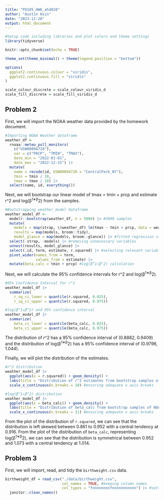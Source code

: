 ```yaml
---
title: "P8105_HW6_ah4028"
author: "Austin Hsin"
date: "2023-11-28"
output: html_document
---
```


```r
#Setup code including libraries and plot colors and theme settings
library(tidyverse)

knitr::opts_chunk$set(echo = TRUE)

theme_set(theme_minimal() + theme(legend.position = "bottom"))

options(
  ggplot2.continuous.colour = "viridis",
  ggplot2.continuous.fill = "viridis"
)

scale_colour_discrete = scale_colour_viridis_d
scale_fill_discrete = scale_fill_viridis_d
```

## Problem 2

First, we will import the NOAA weather data provided by the homework document.

```r
#Importing NOAA Weather dataframe
weather_df = 
  rnoaa::meteo_pull_monitors(
    c("USW00094728"),
    var = c("PRCP", "TMIN", "TMAX"), 
    date_min = "2022-01-01",
    date_max = "2022-12-31") |>
  mutate(
    name = recode(id, USW00094728 = "CentralPark_NY"),
    tmin = tmin / 10,
    tmax = tmax / 10) |>
  select(name, id, everything())
```

Next, we will bootstrap our linear model of tmax = tmin + prcp and estimate r^2 and log(β^1∗β^2) from the samples.

```r
#Bootstrapping weather_model dataframe
weather_model_df <- 
  modelr::bootstrap(weather_df, n = 5000) |> #5000 samples
  mutate(
    models = map(strap, \(weather_df) lm(tmax ~ tmin + prcp, data = weather_df)), #linear model of tmax
    results = map(models, broom::tidy),
    model_glance = map(models, broom::glance)) |> #fitted regression statistics, specifically for r^2
  select(-strap, -models) |> #removing unnecessary variables
  unnest(results, model_glance) |> 
  select(.id, term, estimate, r.squared) |> #selecting relevant variables
  pivot_wider(names_from = term,
              values_from = estimate) |>
  mutate(beta_calc = tmin + prcp) #log(β^1∗β^2) calculation 
```

Next, we will calculate the 95% confidence intervals for r^2 and log(β^1∗β^2).

```r
#95% Confidence Interval for r^2
weather_model_df |>
  summarize(
    r_sq_ci_lower = quantile(r.squared, 0.025), 
    r_sq_ci_upper = quantile(r.squared, 0.975))

#log(β^1∗β^2) and 95% confidence interval
weather_model_df |>
  summarize(
    beta_ci_lower = quantile(beta_calc, 0.025),
    beta_ci_upper = quantile(beta_calc, 0.975))
```

The distribution of r^2 has a 95% confidence interval of (0.8882, 0.9409) and
the distribution of log(β^1∗β^2) has a 95% confidence interval of (0.9798, 1.044).

Finally, we will plot the distribution of the estimates.

```r
#r^2 distribution
weather_model_df |>
  ggplot(aes(x = r.squared)) + geom_density() +
  labs(title = "Distribution of r^2 estimates from bootstrap samples of NOAA tmax weather model") + #title
  scale_x_continuous(n.breaks = 10) #ensuring adequate x axis breaks

#log(β^1∗β^2) distribution
weather_model_df |>
  ggplot(aes(x = beta_calc)) + geom_density() +
  labs(title = "Distribution of beta_calc from bootstrap samples of NOAA tmax weather model") + #title
  scale_x_continuous(n.breaks = 11) #ensuring adequate x axis breaks
```

From the plot of the distribution of `r.squared`, we can see that the distribution is left skewed between 0.861 to 0.952 with a central tendency at 0.916.
From the plot of the distribution of `beta_calc`, representing log(β^1∗β^2), we can see that the distribution is symmetrical between 0.952 and 1.073 with a central tendency at 1.014.

## Problem 3

First, we will import, read, and tidy the `birthweight.csv` data.

```r
birthweight_df = read_csv("./data/birthweight.csv", 
                          col_names = TRUE, #keeping column names
                          col_types = "fnnnnnnnnfnnnnnnnnnnn") |> #setting column types
  janitor::clean_names()
```


